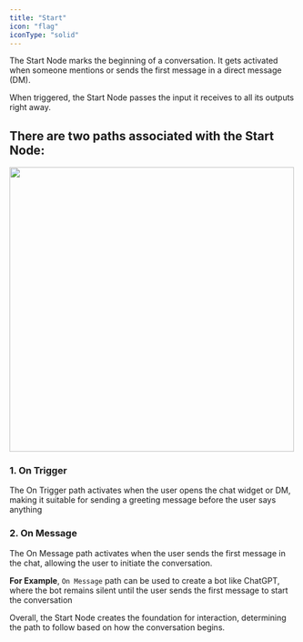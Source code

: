 ```yaml
---
title: "Start"
icon: "flag"
iconType: "solid"
---
```


The Start Node marks the beginning of a conversation. It gets activated when someone mentions or sends the first message in a direct message (DM). 

When triggered, the Start Node passes the input it receives to all its outputs right away.

## There are two paths associated with the Start Node:

<Steps>

  <Step title="On Trigger">
  </Step>
  
  <Step title="On Message">
  </Step>

</Steps>

<img 
height="500"  
src="/images/node-start.png"
/>

### 1. On Trigger

The On Trigger path activates when the user opens the chat widget or DM, making it suitable for sending a greeting message before the user says anything


### 2. On Message

The On Message path activates when the user sends the first message in the chat, allowing the user to initiate the conversation. 

**For Example**, `On Message` path can be used to create a bot like ChatGPT, where the bot remains silent until the user sends the first message to start the conversation

Overall, the Start Node creates the foundation for interaction, determining the path to follow based on how the conversation begins.
